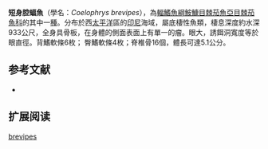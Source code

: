 {{Speciesbox
| name = 短身腔蝠魚
| image = 
| image_width = 240px
| image_caption = 
| status = NE
| status_system = IUCN3.1
| genus = Coelophrys
| species = brevipes
| authority = Smith & Radcliffe, 1912
| synonyms = *''Coelophrys breviceps''<br /><small>Smith & Radcliffe, 1912</small>
}}

'''短身腔蝠魚'''（學名：''Coelophrys brevipes''），為[[輻鰭魚綱|輻鰭魚綱]][[鮟鱇目|鮟鱇目]][[棘茄魚亞目|棘茄魚亞目]][[棘茄魚科|棘茄魚科]]的其中一[[種|種]]。分布於西[[太平洋|太平洋]]區的[[印尼|印尼]]海域，屬底棲性魚類，棲息深度約水深933公尺，全身具骨板，在身體的側面表面上有單一的瘤。眼大，誘餌洞寬度等於眼直徑。背鰭軟條6枚； 臀鰭軟條4枚；脊椎骨16個，體長可達5.1公分。

==参考文献==
*{{FishBase_species|genus=Coelophrys|species=brevipes|year=2011|month=12}}

== 扩展阅读 ==
{{refbegin}}
{{wikispecies-inline|Coelophrys brevipes|短身腔蝠魚}}
{{refend}}
{{Taxonbar|from=Q1969920}}

[[Category:腔蝠魚屬|brevipes]]